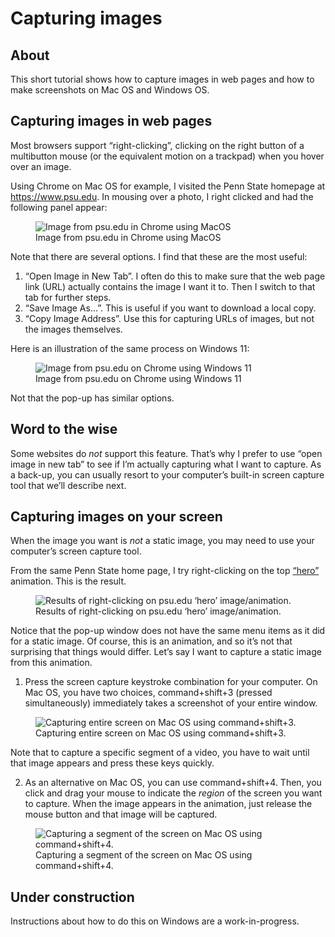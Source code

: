 # Capturing images {-}

## About {-}

This short tutorial shows how to capture images in web pages and how to make screenshots on Mac OS and Windows OS.

## Capturing images in web pages {-}

Most browsers support "right-clicking", clicking on the right button of a multibutton mouse (or the equivalent motion on a trackpad) when you hover over an image.

Using Chrome on Mac OS for example, I visited the Penn State homepage at <https://www.psu.edu>.
In mousing over a photo, I right clicked and had the following panel appear:

![Image from psu.edu in Chrome using MacOS](../include/img/psu-edu-right-click.png){#fig-right-click-mac-os}

Note that there are several options. 
I find that these are the most useful:

1. "Open Image in New Tab". I often do this to make sure that the web page link (URL) actually contains the image I want it to. Then I switch to that tab for further steps.
2. "Save Image As...". This is useful if you want to download a local copy.
3. "Copy Image Address". Use this for capturing URLs of images, but not the images themselves.

Here is an illustration of the same process on Windows 11:

![Image from psu.edu on Chrome using Windows 11](../include/img/psu-edu-chrome-win-11.png){#fig-right-click-win-11}

Not that the pop-up has similar options.

::: {.callout-warning}
## Word to the wise

Some websites do *not* support this feature. That's why I prefer to use "open image in new tab" to see if I'm actually capturing what I want to capture.
As a back-up, you can usually resort to your computer's built-in screen capture tool that we'll describe next.

:::

## Capturing images on your screen {-}

When the image you want is *not* a static image, you may need to use your computer's screen capture tool.

From the same Penn State home page, I try right-clicking on the top ["hero"](https://www.optimizely.com/optimization-glossary/hero-image/) animation.
This is the result.

![Results of right-clicking on psu.edu 'hero' image/animation.](../include/img/psu-edu-hero-mac-os.png){#fig-right-click-hero-mac-os}

Notice that the pop-up window does not have the same menu items as it did for a static image.
Of course, this is an animation, and so it's not that surprising that things would differ.
Let's say I want to capture a static image from this animation.

1. Press the screen capture keystroke combination for your computer. On Mac OS, you have two choices, command+shift+3 (pressed simultaneously) immediately takes a screenshot of your entire window.

![Capturing entire screen on Mac OS using command+shift+3.](../include/img/command-shift-3.png){#fig-command-shift-3}

Note that to capture a specific segment of a video, you have to wait until that image appears and press these keys quickly.

2. As an alternative on Mac OS, you can use command+shift+4. Then, you click and drag your mouse to indicate the *region* of the screen you want to capture. When the image appears in the animation, just release the mouse button and that image will be captured.

![Capturing a segment of the screen on Mac OS using command+shift+4.](../include/img/command-shift-4.png){#fig-command-shift-4}

::: {.callout-note}
## Under construction

Instructions about how to do this on Windows are a work-in-progress.

:::
